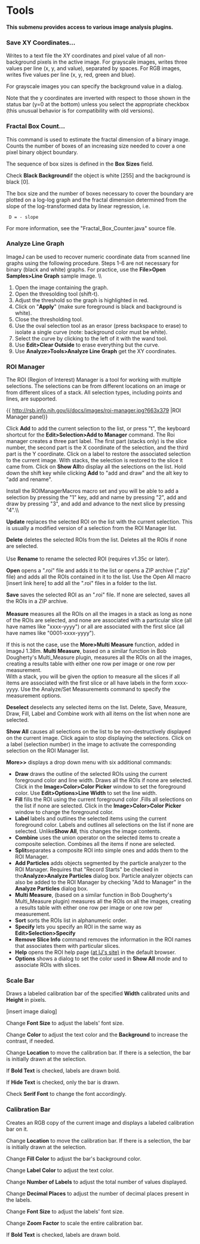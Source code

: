 = Tools =

'''This submenu provides access to various image analysis plugins.'''

=== Save XY Coordinates... ===

Writes to a text file the XY coordinates and pixel value of all non-background pixels in the active image. For grayscale images, writes three values per line (x, y, and value), separated by spaces. For RGB images, writes five values per line (x, y, red, green and blue).

For grayscale images you can specify the background value in a dialog.

Note that the y coordinates are inverted with respect to those shown in the status bar (y=0 at the bottom) unless you select the appropriate checkbox (this unusual behavior is for compatibility with old versions).

=== Fractal Box Count... ===

This command is used to estimate the fractal dimension of a binary image. Counts the number of boxes of an increasing size needed to cover a one pixel binary object boundary.

The sequence of box sizes is defined in the '''Box Sizes''' field.

Check '''Black Background '''if the object is white [255] and the background is black [0].

The box size and the number of boxes necessary to cover the boundary are plotted on a log-log graph and the fractal dimension determined from the slope of the log-transformed data by linear regression, i.e.

  D = - slope

For more information, see the "Fractal_Box_Counter.java" source file.

=== Analyze Line Graph ===

ImageJ can be used to recover numeric coordinate data from scanned line graphs using the following procedure. Steps 1-6 are not necessary for binary (black and white) graphs. For practice, use the '''File>Open Samples>Line Graph''' sample image. \\

# Open the image containing the graph.
# Open the thresolding tool (shift-t).
# Adjust the threshold so the graph is highlighted in red.
# Click on "'''Apply'''" (make sure foreground is black and background is white).
# Close the thresholding tool.
# Use the oval selection tool as an erasor (press backspace to erase) to isolate a single curve (note: background color must be white).
# Select the curve by clicking to the left of it with the wand tool.
# Use '''Edit>Clear Outside''' to erase everything but the curve.
# Use '''Analyze>Tools>Analyze Line Graph''' get the XY coordinates.

=== ROI Manager ===

The ROI (Region of Interest) Manager is a tool for working with multiple selections. The selections can be from different locations on an image or from different slices of a stack. All selection types, including points and lines, are supported.

{{ http://rsb.info.nih.gov/ij/docs/images/roi-manager.jpg?663x379 |ROI Manager panel}}

Click '''Add''' to add the current selection to the list, or press "t", the keyboard shortcut for the '''Edit>Selection>Add to Manager''' command. The Roi manager creates a three part label. The first part (stacks only) is the slice number, the second part is the X coordinate of the selection, and the third part is the Y coordinate. Click on a label to restore the associated selection to the current image. With stacks, the selection is restored to the slice it came from. Click on '''Show All '''to display all the selections on the list. Hold down the shift key while clicking '''Add''' to "add and draw" and the alt key to "add and rename".

Install the ROIManagerMacros macro set and you will be able to add a selection by pressing the "1" key, add and name by pressing "2", add and draw by pressing "3", and add and advance to the next slice by pressing "4".\\

'''Update''' replaces the selected ROI on the list with the current selection. This is usually a modified version of a selection from the ROI Manager list.

'''Delete''' deletes the selected ROIs from the list. Deletes all the ROIs if none are selected.<br /><br />Use '''Rename''' to rename the selected ROI (requires v1.35c or later).

'''Open''' opens a ".roi" file and adds it to the list or opens a ZIP archive (".zip" file) and adds all the ROIs contained in it to the list. Use the Open All macro [insert link here] to add all the ".roi" files in a folder to the list.

'''Save''' saves the selected ROI as an ".roi" file. If none are selected, saves all the ROIs in a ZIP archive.<br />'''<br />Measure''' measures all the ROIs on all the images in a stack as long as none of the ROIs are selected, and none are associated with a particular slice (all have names like "xxxx-yyyy") or all are associated with the first slice (all have names like "0001-xxxx-yyyy").

If this is not the case, use the '''More>Multi Measure''' function, added in ImageJ 1.38m. '''Multi Measure''', based on a similar function in Bob Dougherty's Multi_Measure plugin, measures all the ROIs on all the images, creating a results table with either one row per image or one row per measurement.<br />With a stack, you will be given the option to measure all the slices if all items are associated with the first slice or all have labels in the form xxxx-yyyy. Use the Analyze/Set Measurements command to specify the measurement options.

'''Deselect''' deselects any selected items on the list. Delete, Save, Measure, Draw, Fill, Label and Combine work with all items on the list when none are selected.

'''Show All''' causes all selections on the list to be non-destructively displayed on the current image. Click again to stop displaying the selections. Click on a label (selection number) in the image to activate the corresponding selection on the ROI Manager list.

'''More>>''' displays a drop down menu with six additional commands:

* '''Draw''' draws the outline of the selected ROIs using the current foreground color and line width. Draws all the ROIs if none are selected. Click in the '''Image>Color>Color Picker''' window to set the foreground color. Use '''Edit>Options>Line Width''' to set the line width.
* '''Fill''' fills the ROI using the current foreground color .Fills all selections on the list if none are selected. Click in the '''Image>Color>Color Picker''' window to change the foreground color.
* '''Label''' labels and outlines the selected items using the current foreground color. Labels and outlines all selections on the list if none are selected. Unlike''' Show All''', this changes the image contents.
* '''Combine''' uses the union operator on the selected items to create a composite selection. Combines all the items if none are selected.
* '''Split '''separates a composite ROI into simple ones and adds them to the ROI Manager.
* '''Add Particles''' adds objects segmented by the particle analyzer to the ROI Manager. Requires that "Record Starts" be checked in the''' Analyze>Analyze Particles''' dialog box. Particle analyzer objects can also be added to the ROI Manager by checking "Add to Manager" in the '''Analyze Particles''' dialog box.
* '''Multi Measure''', (based on a similar function in Bob Dougherty's Multi_Measure plugin) measures all the ROIs on all the images, creating a results table with either one row per image or one row per measurement.
* '''Sort''' sorts the ROIs list in alphanumeric order.
* '''Specify''' lets you specify an ROI in the same way as '''Edit>Selection>Specify'''
* '''Remove Slice Info''' command removes the information in the ROI names that associates them with particular slices.
* '''Help''' opens the ROI help page ([[http://rsb.info.nih.gov/ij/docs/menus/analyze.html#manager|at IJ's site)]] in the default browser.
* '''Options''' shows a dialog to set the color used in '''Show All''' mode and to associate ROIs with slices.

=== Scale Bar ===

Draws a labeled calibration bar of the specified '''Width''' calibrated units and '''Height''' in pixels.

[insert image dialog]

Change '''Font Size''' to adjust the labels' font size.

Change '''Color''' to adjust the text color and the '''Background''' to increase the contrast, if needed.

Change '''Location''' to move the calibration bar. If there is a selection, the bar is initially drawn at the selection.

If '''Bold Text''' is checked, labels are drawn bold.

If '''Hide Text''' is checked, only the bar is drawn.

Check '''Serif Font''' to change the font accordingly.

=== Calibration Bar ===

Creates an RGB copy of the current image and displays a labeled calibration bar on it.

{{http://rsb.info.nih.gov/ij/docs/images/calibration-bar.jpg?365x347|Calibration Bar dialog}}

Change '''Location''' to move the calibration bar. If there is a selection, the bar is initially drawn at the selection.

Change '''Fill Color''' to adjust the bar's background color.

Change '''Label Color''' to adjust the text color.

Change '''Number of Labels''' to adjust the total number of values displayed.

Change '''Decimal Places''' to adjust the number of decimal places present in the labels.

Change '''Font Size''' to adjust the labels' font size.

Change '''Zoom Factor''' to scale the entire calibration bar.

If '''Bold Text''' is checked, labels are drawn bold.
